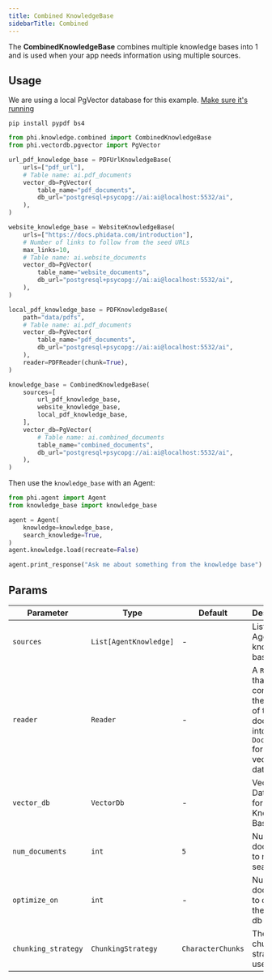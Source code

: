 ```yaml
---
title: Combined KnowledgeBase
sidebarTitle: Combined
---
```


The **CombinedKnowledgeBase** combines multiple knowledge bases into 1 and is used when your app needs information using multiple sources.

## Usage

<Note>

We are using a local PgVector database for this example. [Make sure it's running](https://docs.phidata.com/vectordb/pgvector)

</Note>

```shell
pip install pypdf bs4
```

```python knowledge_base.py
from phi.knowledge.combined import CombinedKnowledgeBase
from phi.vectordb.pgvector import PgVector

url_pdf_knowledge_base = PDFUrlKnowledgeBase(
    urls=["pdf_url"],
    # Table name: ai.pdf_documents
    vector_db=PgVector(
        table_name="pdf_documents",
        db_url="postgresql+psycopg://ai:ai@localhost:5532/ai",
    ),
)

website_knowledge_base = WebsiteKnowledgeBase(
    urls=["https://docs.phidata.com/introduction"],
    # Number of links to follow from the seed URLs
    max_links=10,
    # Table name: ai.website_documents
    vector_db=PgVector(
        table_name="website_documents",
        db_url="postgresql+psycopg://ai:ai@localhost:5532/ai",
    ),
)

local_pdf_knowledge_base = PDFKnowledgeBase(
    path="data/pdfs",
    # Table name: ai.pdf_documents
    vector_db=PgVector(
        table_name="pdf_documents",
        db_url="postgresql+psycopg://ai:ai@localhost:5532/ai",
    ),
    reader=PDFReader(chunk=True),
)

knowledge_base = CombinedKnowledgeBase(
    sources=[
        url_pdf_knowledge_base,
        website_knowledge_base,
        local_pdf_knowledge_base,
    ],
    vector_db=PgVector(
        # Table name: ai.combined_documents
        table_name="combined_documents",
        db_url="postgresql+psycopg://ai:ai@localhost:5532/ai",
    ),
)
```

Then use the `knowledge_base` with an Agent:

```python agent.py
from phi.agent import Agent
from knowledge_base import knowledge_base

agent = Agent(
    knowledge=knowledge_base,
    search_knowledge=True,
)
agent.knowledge.load(recreate=False)

agent.print_response("Ask me about something from the knowledge base")
```

## Params

| Parameter           | Type                   | Default           | Description                                                                                     |
| ------------------- | ---------------------- | ----------------- | ----------------------------------------------------------------------------------------------- |
| `sources`           | `List[AgentKnowledge]` | -                 | List of Agent knowledge bases.                                                                  |
| `reader`            | `Reader`               | -                 | A `Reader` that converts the content of the documents into `Documents` for the vector database. |
| `vector_db`         | `VectorDb`             | -                 | Vector Database for the Knowledge Base.                                                         |
| `num_documents`     | `int`                  | `5`               | Number of documents to return on search.                                                        |
| `optimize_on`       | `int`                  | -                 | Number of documents to optimize the vector db on.                                               |
| `chunking_strategy` | `ChunkingStrategy`     | `CharacterChunks` | The chunking strategy to use.                                                                   |
